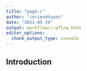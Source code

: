 ---
title: "page-c"
author: "corienehayes"
date: "2021-05-24"
output: workflowr::wflow_html
editor_options:
  chunk_output_type: console
---

## Introduction

```{r}

```

